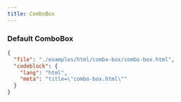 ```yaml
---
title: ComboBox
---
```


### Default ComboBox

<TWComponentPreview src="/combo-box/combo-box" />

```json doc-gen:file
{
  "file": "./examples/html/combo-box/combo-box.html",
  "codeblock": {
    "lang": "html",
    "meta": "title=\"combo-box.html\""
  }
}
```
